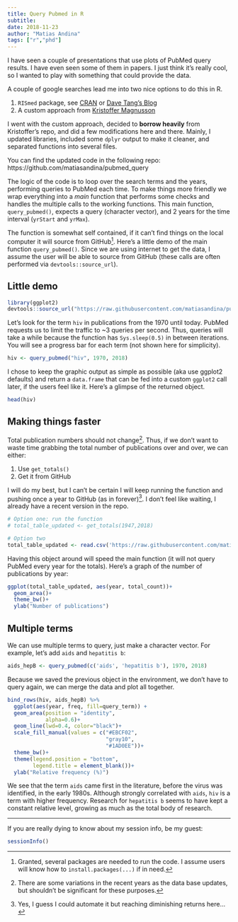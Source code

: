 ```yaml
---
title: Query Pubmed in R
subtitle: 
date: 2018-11-23
author: "Matias Andina"
tags: ["r","phd"]
---
```


I have seen a couple of presentations that use plots of PubMed query results. I have even seen some of them in papers. I just think it's really cool, so I wanted to play with something that could provide the data.

A couple of google searches lead me into two nice options to do this in R. 

1) `RISmed` package, see [CRAN](https://cran.r-project.org/web/packages/RISmed/index.html) or [Dave Tang's Blog](https://davetang.org/muse/2013/10/31/querying-pubmed-using-r/)
1) A custom approach from [Kristoffer Magnusson](https://github.com/rpsychologist/PubMed)

I went with the custom approach, decided to **borrow heavily** from Kristoffer's repo, and did a few modifications here and there. Mainly, I updated libraries, included some `dplyr` output to make it cleaner, and separated functions into several files.

You can find the updated code in the following repo: https://github.com/matiasandina/pubmed_query

The logic of the code is to loop over the search terms and the years, performing queries to PubMed each time. To make things more friendly we wrap everything into a *main* function that performs some checks and handles the multiple calls to the working functions. This main function, `query_pubmed()`, expects a query (character vector), and 2 years for the time interval (`yrStart` and `yrMax`).

The function is somewhat self contained, if it can't find things on the local computer it will source from GitHub[^packages]. Here's a little demo of the main function `query_pubmed()`. Since we are using internet to get the data, I assume the user will be able to source from GitHub (these calls are often performed via `devtools::source_url`).

## Little demo

```r
library(ggplot2)
devtools::source_url("https://raw.githubusercontent.com/matiasandina/pubmed_query/master/src/query_pubmed.R")
```

Let's look for the term `hiv` in publications from the 1970 until today. PubMed requests us to limit the traffic to ~3 queries per second. Thus, queries will take a while because the function has `Sys.sleep(0.5)` in between iterations. You will see a progress bar for each term (not shown here for simplicity).

```r
hiv <- query_pubmed("hiv", 1970, 2018)
```

I chose to keep the graphic output as simple as possible (aka use ggplot2 defaults) and return a `data.frame` that can be fed into a custom `ggplot2` call later, if the users feel like it. Here's a glimpse of the returned object. 

```r
head(hiv)
```

## Making things faster

Total publication numbers should not change[^they_change]. Thus, if we don't want to waste time grabbing the total number of publications over and over, we can either:

1) Use `get_totals()`
2) Get it from GitHub

I will do my best, but I can't be certain I will keep running the function and pushing once a year to GitHub (as in forever)[^automate]. I don't feel like waiting, I already have a recent version in the repo.

```r
# Option one: run the function
# total_table_updated <- get_totals(1947,2018)

# Option two
total_table_updated <- read.csv('https://raw.githubusercontent.com/matiasandina/pubmed_query/master/data/total_table_updated.csv')

```


Having this object around will speed the main function (it will not query PubMed every year for the totals). Here's a graph of the number of publications by year:

```r

ggplot(total_table_updated, aes(year, total_count))+
  geom_area()+
  theme_bw()+
  ylab("Number of publications")

```


## Multiple terms

We can use multiple terms to query, just make a character vector. For example, let's add `aids` and `hepatitis b`:

```r
aids_hepB <- query_pubmed(c('aids', 'hepatitis b'), 1970, 2018)
```

Because we saved the previous object in the environment, we don't have to query again, we can merge the data and plot all together.

```r

bind_rows(hiv, aids_hepB) %>%
  ggplot(aes(year, freq, fill=query_term)) +
  geom_area(position = "identity",
            alpha=0.6)+
  geom_line(lwd=0.4, color="black")+
  scale_fill_manual(values = c("#EBCF02",
                               "gray10",
                               "#1AD0EE"))+
  theme_bw()+
  theme(legend.position = "bottom",
        legend.title = element_blank())+
  ylab("Relative frequency (%)")

```


We see that the term `aids` came first in the literature, before the virus was identified, in the early 1980s. Although strongly correlated with `aids`, `hiv` is a term with higher frequency. Research for `hepatitis b` seems to have kept a constant relative level, growing as much as the total body of research.

***

If you are really dying to know about my session info, be my guest:

```r
sessionInfo()
```



[^packages]: Granted, several packages are needed to run the code. I assume users will know how to `install.packages(...)` if in need.

[^automate]: Yes, I guess I could automate it but reaching diminishing returns here...

[^they_change]: There are some variations in the recent years as the data base updates, but shouldn't be significant for these purposes.